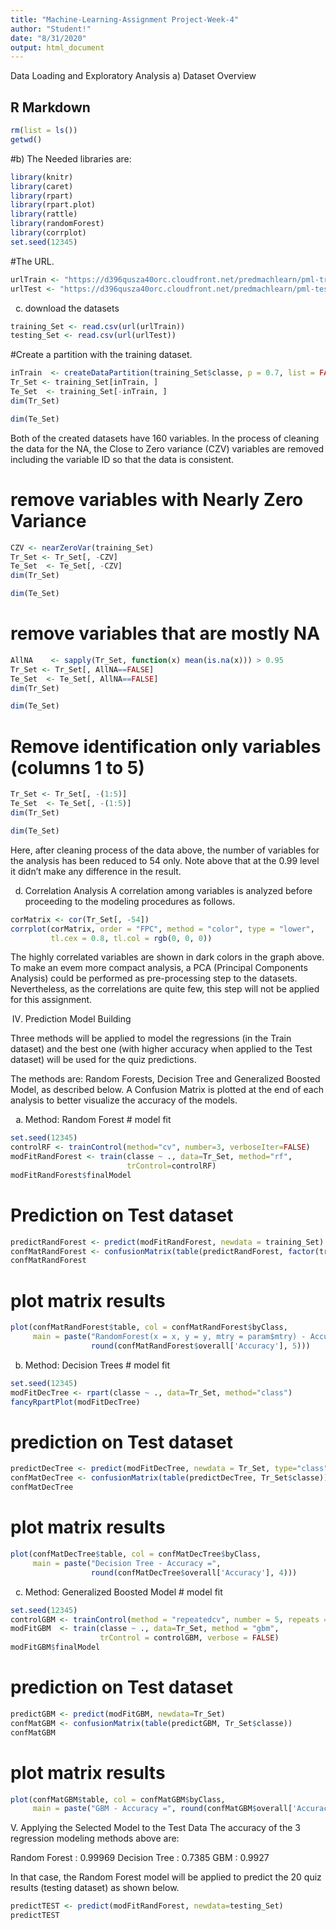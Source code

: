 ```yaml
---
title: "Machine-Learning-Assignment Project-Week-4"
author: "Student!"
date: "8/31/2020"
output: html_document
---
```

Data Loading and Exploratory Analysis
a) Dataset Overview

## R Markdown
```r
rm(list = ls())
getwd()
```

#b) The Needed libraries are:
```r
library(knitr)
library(caret)
library(rpart)
library(rpart.plot)
library(rattle)
library(randomForest)
library(corrplot)
set.seed(12345)
```

#The URL.
```r
urlTrain <- "https://d396qusza40orc.cloudfront.net/predmachlearn/pml-training.csv"
urlTest <- "https://d396qusza40orc.cloudfront.net/predmachlearn/pml-testing.csv"
```

c) download the datasets
```r
training_Set <- read.csv(url(urlTrain))
testing_Set <- read.csv(url(urlTest))
```

#Create a partition with the training dataset.
```r
inTrain  <- createDataPartition(training_Set$classe, p = 0.7, list = FALSE)
Tr_Set <- training_Set[inTrain, ]
Te_Set  <- training_Set[-inTrain, ]
dim(Tr_Set)
```

```r
dim(Te_Set)
```

Both of the created datasets have 160 variables.  In the process of cleaning the data for the NA, the Close to Zero variance (CZV) variables are removed including the variable ID so that the data is consistent.

# remove variables with Nearly Zero Variance
```r
CZV <- nearZeroVar(training_Set)
Tr_Set <- Tr_Set[, -CZV]
Te_Set  <- Te_Set[, -CZV]
dim(Tr_Set)
```

```r
dim(Te_Set)
```

# remove variables that are mostly NA
```r
AllNA    <- sapply(Tr_Set, function(x) mean(is.na(x))) > 0.95
Tr_Set <- Tr_Set[, AllNA==FALSE]
Te_Set  <- Te_Set[, AllNA==FALSE]
dim(Tr_Set)
```


```r
dim(Te_Set)
```

# Remove identification only variables (columns 1 to 5)
```r
Tr_Set <- Tr_Set[, -(1:5)]
Te_Set  <- Te_Set[, -(1:5)]
dim(Tr_Set)
```


```r
dim(Te_Set)
```

Here, after cleaning process of the data above, the number of variables for the analysis has been reduced to 54 only.  Note above that at the 0.99 level it didn't make any difference in the result.

d) Correlation Analysis
A correlation among variables is analyzed before proceeding to the modeling procedures as follows.

```r
corMatrix <- cor(Tr_Set[, -54])
corrplot(corMatrix, order = "FPC", method = "color", type = "lower", 
         tl.cex = 0.8, tl.col = rgb(0, 0, 0))
```
The highly correlated variables are shown in dark colors in the graph above. To make an evem more compact analysis, a PCA (Principal Components Analysis) could be performed as pre-processing step to the datasets. Nevertheless, as the correlations are quite few, this step will not be applied for this assignment.

IV. Prediction Model Building

Three methods will be applied to model the regressions (in the Train dataset) and the best one (with higher accuracy when applied to the Test dataset) will be used for the quiz predictions. 

The methods are: Random Forests, Decision Tree and Generalized Boosted Model, as described below.
A Confusion Matrix is plotted at the end of each analysis to better visualize the accuracy of the models.

a) Method: Random Forest
# model fit
```r
set.seed(12345)
controlRF <- trainControl(method="cv", number=3, verboseIter=FALSE)
modFitRandForest <- train(classe ~ ., data=Tr_Set, method="rf",
                          trControl=controlRF)
modFitRandForest$finalModel
```


# Prediction on Test dataset

```r
predictRandForest <- predict(modFitRandForest, newdata = training_Set)
confMatRandForest <- confusionMatrix(table(predictRandForest, factor(training_Set$classe)))
confMatRandForest
```



# plot matrix results
```r
plot(confMatRandForest$table, col = confMatRandForest$byClass, 
     main = paste("RandomForest(x = x, y = y, mtry = param$mtry) - Accuracy =",
                  round(confMatRandForest$overall['Accuracy'], 5)))
```


b) Method: Decision Trees
# model fit
```r
set.seed(12345)
modFitDecTree <- rpart(classe ~ ., data=Tr_Set, method="class")
fancyRpartPlot(modFitDecTree)
```

# prediction on Test dataset
```r
predictDecTree <- predict(modFitDecTree, newdata = Tr_Set, type="class")
confMatDecTree <- confusionMatrix(table(predictDecTree, Tr_Set$classe))
confMatDecTree
```

# plot matrix results
```r
plot(confMatDecTree$table, col = confMatDecTree$byClass, 
     main = paste("Decision Tree - Accuracy =",
                  round(confMatDecTree$overall['Accuracy'], 4)))
```
c) Method: Generalized Boosted Model
# model fit
```r
set.seed(12345)
controlGBM <- trainControl(method = "repeatedcv", number = 5, repeats = 1)
modFitGBM  <- train(classe ~ ., data=Tr_Set, method = "gbm",
                    trControl = controlGBM, verbose = FALSE)
modFitGBM$finalModel
```

# prediction on Test dataset
```r
predictGBM <- predict(modFitGBM, newdata=Tr_Set)
confMatGBM <- confusionMatrix(table(predictGBM, Tr_Set$classe))
confMatGBM
```


# plot matrix results
```r
plot(confMatGBM$table, col = confMatGBM$byClass, 
     main = paste("GBM - Accuracy =", round(confMatGBM$overall['Accuracy'], 4)))
```


V. Applying the Selected Model to the Test Data
The accuracy of the 3 regression modeling methods above are:

Random Forest : 0.99969
Decision Tree : 0.7385
GBM : 0.9927

In that case, the Random Forest model will be applied to predict the 20 quiz results (testing dataset) as shown below.

```r
predictTEST <- predict(modFitRandForest, newdata=testing_Set)
predictTEST
```

